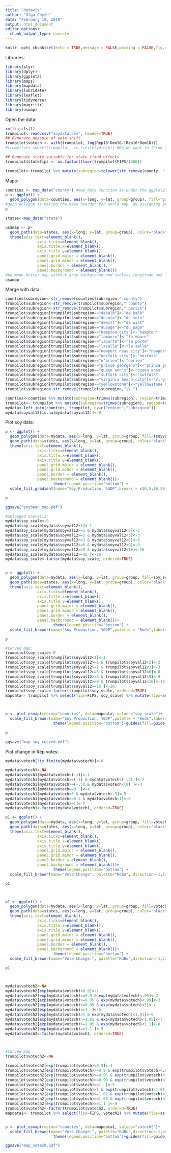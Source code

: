 ```yaml
---
title: "datavis"
author: "Olga Chyzh"
date: "February 19, 2019"
output: html_document
editor_options: 
  chunk_output_type: console
---
```

```r
knitr::opts_chunk$set(echo = TRUE,message = FALSE,warning = FALSE,fig.cap = "...")
```

Libraries:
```r
library(plyr)
library(dplyr)
library(ggplot2)
library(maps)
library(mapdata)
library(lubridate)
library(leaflet)
library(tidyverse)
library(magrittr)
library(usmap)

```


Open the data:
```r
rm(list=ls())
trumpilot<-read.csv("soydata.csv", header=TRUE)
## Generate measure of vote shift
trumpilot$votech <- with(trumpilot, log(Rep18*Dem16/(Rep16*Dem18)))
#trumpilot<-subset(trumpilot, is.finite(votech)) #Do we want to throw out all cases in which a major party candidate ran unopposed by the other major party candidate?

## Generate state variable for state fixed effects
trumpilot$statefips <- as.factor(floor(trumpilot$FIPS/1000))

trumpilot<-trumpilot %>% mutate(subregion=tolower(str_remove(county, " County")), region=tolower(state_name)) 


```

Maps:
```r
counties <- map_data("county") #map_data function is under the ggplot2 package. 
p <- ggplot() +
  geom_polygon(data=counties, aes(x=long, y=lat, group=group), fill="grey85", color="white")
#geon_polygon is making the base boarder for world map. By assigning group, we make R draw lines only withing each country.
p

states<-map_data("state")

usamap <- p+
  geom_path(data=states, aes(x=long, y=lat, group=group), color="black")+
  theme(axis.text=element_blank(),
              axis.ticks=element_blank(),
              axis.title.x=element_blank(),
              axis.title.y=element_blank(),
              panel.grid.major = element_blank(),
              panel.grid.minor = element_blank(),
              panel.border = element_blank(),
              panel.background = element_blank())
#We made better map without grey background and useless longitude and latitude axes.
usamap
```

Merge with data:
```r
counties$subregion<-str_remove(counties$subregion," county")
trumpilot$subregion<-str_remove(trumpilot$subregion," county")
trumpilot$subregion<-str_remove(trumpilot$subregion," parish")
trumpilot$subregion[trumpilot$subregion=="dekalb"]<-"de kalb"
trumpilot$subregion[trumpilot$subregion=="desoto"]<-"de soto"
trumpilot$subregion[trumpilot$subregion=="dewitt"]<-"de witt"
trumpilot$subregion[trumpilot$subregion=="dupage"]<-"du page"
trumpilot$subregion[trumpilot$subregion=="hampton city"]<-"hampton"
trumpilot$subregion[trumpilot$subregion=="lamoure"]<-"la moure"
trumpilot$subregion[trumpilot$subregion=="laporte"]<-"la porte"
trumpilot$subregion[trumpilot$subregion=="lasalle"]<-"la salle"
trumpilot$subregion[trumpilot$subregion=="newport news city"]<-"newport news"
trumpilot$subregion[trumpilot$subregion=="norfolk city"]<-"norfolk"
trumpilot$subregion[trumpilot$subregion=="o'brien"]<-"obrien"
trumpilot$subregion[trumpilot$subregion=="prince george's"]<-"prince georges"
trumpilot$subregion[trumpilot$subregion=="queen ann's"]<-"queen anns"
trumpilot$subregion[trumpilot$subregion=="suffolk city"]<-"suffolk"
trumpilot$subregion[trumpilot$subregion=="virginia beach city"]<-"virginia beach"
trumpilot$subregion[trumpilot$subregion=="yellowstone"]<-"yellowstone national"
trumpilot$subregion<-str_remove(trumpilot$subregion,"\\.")

counties<-counties %>% mutate(subregion=trimws(subregion), region=trimws(region), id=paste(region,subregion, sep="_"))
trumpilot<- trumpilot %>% mutate(subregion=trimws(subregion), region=trimws(region),id=paste(region, subregion, sep="_"))
mydata<-left_join(counties, trumpilot, by=c("region","subregion"))
mydata$soyval12[is.na(mydata$soyval12)]<-0

```

Plot soy data:

```r



p <- ggplot() +
  geom_polygon(data=mydata, aes(x=long, y=lat, group=group, fill=(soyval12+1)), colour="gray") +
  geom_path(data=states, aes(x=long, y=lat, group=group), color="black")+
  theme(axis.text=element_blank(),
              axis.ticks=element_blank(),
              axis.title.x=element_blank(),
              axis.title.y=element_blank(),
              panel.grid.major = element_blank(),
              panel.grid.minor = element_blank(),
              panel.border = element_blank(),
              panel.background = element_blank())+
   					 theme(legend.position="bottom") +
  scale_fill_gradient(name="Soy Production, %GDP",breaks = c(0,5,10,20), labels = c("0", "5", "10","20"),trans = "log",low = "white", high = "brown") 

p

ggsave("soybean_map.pdf")

#unlogged soyval12:
mydata$soy_scale<-0
mydata$soy_scale[mydata$soyval12<1]<-1
mydata$soy_scale[mydata$soyval12>=1 & mydata$soyval12<2]<-2
mydata$soy_scale[mydata$soyval12>=2 & mydata$soyval12<3]<-3
mydata$soy_scale[mydata$soyval12>=3 & mydata$soyval12<6]<-6
mydata$soy_scale[mydata$soyval12>=6 & mydata$soyval12<9]<-9
mydata$soy_scale[mydata$soyval12>=9 & mydata$soyval12<16]<-16
mydata$soy_scale[mydata$soyval12>=16 ]<-26
mydata$soy_scale<-factor(mydata$soy_scale, ordered=TRUE)


p <- ggplot() +
  geom_polygon(data=mydata, aes(x=long, y=lat, group=group, fill=soy_scale), colour="gray") +
  geom_path(data=states, aes(x=long, y=lat, group=group), color="black")+
  theme(axis.text=element_blank(),
              axis.ticks=element_blank(),
              axis.title.x=element_blank(),
              axis.title.y=element_blank(),
              panel.grid.major = element_blank(),
              panel.grid.minor = element_blank(),
              panel.border = element_blank(),
              panel.background = element_blank())+
   					 theme(legend.position="bottom") +
  scale_fill_brewer(name="Soy Production, %GDP",palette = "Reds",labels=c("<1","<2","<3","<6","<9","<16","<26"))

p

#Curved map:
trumpilot$soy_scale<-0
trumpilot$soy_scale[trumpilot$soyval12<1]<-1
trumpilot$soy_scale[trumpilot$soyval12>=1 & trumpilot$soyval12<2]<-2
trumpilot$soy_scale[trumpilot$soyval12>=2 & trumpilot$soyval12<3]<-3
trumpilot$soy_scale[trumpilot$soyval12>=3 & trumpilot$soyval12<6]<-6
trumpilot$soy_scale[trumpilot$soyval12>=6 & trumpilot$soyval12<9]<-9
trumpilot$soy_scale[trumpilot$soyval12>=9 & trumpilot$soyval12<16]<-16
trumpilot$soy_scale[trumpilot$soyval12>=16 ]<-26
trumpilot$soy_scale<-factor(trumpilot$soy_scale, ordered=TRUE)
mapdata<- trumpilot %>% select(fips=FIPS, soy_scale) %>% mutate(fips=as.character(str_pad(fips, 5, pad = "0")))



p <- plot_usmap(region="counties", data=mapdata, values="soy_scale")+
  scale_fill_brewer(name="Soy Production, %GDP",palette = "Reds",labels=c("<1","<2","<3","<6","<9","<16","<26"))+
   					 theme(legend.position="bottom")+guides(fill=guide_legend( title.position="top"))

p

ggsave("map_soy_curved.pdf")

```

Plot change in Rep votes:

```r

mydata$votech[!is.finite(mydata$votech)]<-0

mydata$votech1<-NA
mydata$votech1[mydata$votech<(-1)]<-1
mydata$votech1[mydata$votech>=(-1) & mydata$votech<(-.5) ]<-2
mydata$votech1[mydata$votech>=(-.5) & mydata$votech<(0) ]<-3
mydata$votech1[mydata$votech==0  ]<-4
mydata$votech1[mydata$votech>0 & mydata$votech<.5]<-5
mydata$votech1[mydata$votech>=0.5 & mydata$votech<1]<-6
mydata$votech1[mydata$votech>=1]<-7
mydata$votech1<-factor(mydata$votech1, ordered=TRUE)

p1 <- ggplot() +
  geom_polygon(data=mydata, aes(x=long, y=lat, group=group, fill=votech1), colour="gray") +
  geom_path(data=states, aes(x=long, y=lat, group=group), color="black")+
  theme(axis.text=element_blank(),
              axis.ticks=element_blank(),
              axis.title.x=element_blank(),
              axis.title.y=element_blank(),
              panel.grid.major = element_blank(),
              panel.grid.minor = element_blank(),
              panel.border = element_blank(),
              panel.background = element_blank())+
   					 theme(legend.position="bottom") +
  scale_fill_brewer(name="Vote Change", palette="RdBu", direction=-1,labels=c("<-1","<-0.5","<0","0 or missing","<0.5","<1",">1"))

p1



p1 <- ggplot() +
  geom_polygon(data=mydata, aes(x=long, y=lat, group=group, fill=votech2), colour="gray") +
  geom_path(data=states, aes(x=long, y=lat, group=group), color="black")+
  theme(axis.text=element_blank(),
              axis.ticks=element_blank(),
              axis.title.x=element_blank(),
              axis.title.y=element_blank(),
              panel.grid.major = element_blank(),
              panel.grid.minor = element_blank(),
              panel.border = element_blank(),
              panel.background = element_blank())+
   					 theme(legend.position="bottom") +
  scale_fill_brewer(name="Vote Change:", palette="RdBu",direction=-1,labels=c(">10% Dem",">5% Dem",">1% Dem","<1% Dem","No Change/NA","<1% Rep","<5% Rep","<10% Rep",">10% Rep")) +guides(fill=guide_legend(nrow=3, title.position="top"))

p1



mydata$votech2<-NA
mydata$votech2[exp(mydata$votech)<0.9]<-1
mydata$votech2[exp(mydata$votech)>=0.9 & exp(mydata$votech)<.95]<-2
mydata$votech2[exp(mydata$votech)>=0.95 & exp(mydata$votech)<.99]<-3
mydata$votech2[exp(mydata$votech)>=0.99 & exp(mydata$votech)<1]<-4
mydata$votech2[exp(mydata$votech)==1  ]<-5
mydata$votech2[exp(mydata$votech)>1 & exp(mydata$votech)<1.01]<-6
mydata$votech2[exp(mydata$votech)>=1.01 & exp(mydata$votech)<1.05]<-7
mydata$votech2[exp(mydata$votech)>=1.05 & exp(mydata$votech)<1.1]<-8
mydata$votech2[exp(mydata$votech)>=1.1 ]<-9
mydata$votech2<-factor(mydata$votech2, ordered=TRUE)



#Curved map
trumpilot$votech2<-NA

trumpilot$votech2[exp(trumpilot$votech)<0.9]<-1
trumpilot$votech2[exp(trumpilot$votech)>=0.9 & exp(trumpilot$votech)<.95]<-2
trumpilot$votech2[exp(trumpilot$votech)>=0.95 & exp(trumpilot$votech)<.99]<-3
trumpilot$votech2[exp(trumpilot$votech)>=0.99 & exp(trumpilot$votech)<1]<-4
trumpilot$votech2[exp(trumpilot$votech)==1  ]<-5
trumpilot$votech2[exp(trumpilot$votech)>1 & exp(trumpilot$votech)<1.01]<-6
trumpilot$votech2[exp(trumpilot$votech)>=1.01 & exp(trumpilot$votech)<1.05]<-7
trumpilot$votech2[exp(trumpilot$votech)>=1.05 & exp(trumpilot$votech)<1.1]<-8
trumpilot$votech2[exp(trumpilot$votech)>=1.1 ]<-9
trumpilot$votech2<-factor(trumpilot$votech2, ordered=TRUE)
mapdata1<- trumpilot %>% select(fips=FIPS, votech2) %>% mutate(fips=as.character(str_pad(fips, 5, pad = "0")))


p <- plot_usmap(region="counties", data=mapdata1, values="votech2")+
  scale_fill_brewer(name="Vote Change:", palette="RdBu",direction=-1,breaks=c(1,2,3,4,5,6,7,8,9),labels=c(">10% Dem",">5% Dem",">1% Dem","<1% Dem","No Change","<1% Rep","<5% Rep","<10% Rep",">10% Rep")) +
   					 theme(legend.position="bottom")+guides(fill=guide_legend( title.position="top"))

ggsave("map_votech.pdf")


```


